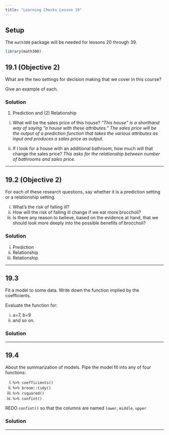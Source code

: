 ```yaml
---
title: "Learning Checks Lesson 19"
---
```


## Setup

The `math300` package will be needed for lessons 20 through 39.

```r
library(math300)
```


## 19.1 (Objective 2)

What are the two settings for decision making that we cover in this course?

Give an example of each.

### Solution

(1) Prediction and (2) Relationship

i. What will be the sales price of this house? *"This house" is a shorthand way of saying "a house with these attributes." The sales price will be the output of a prediction function that takes the various attributes as input and produces a sales price as output.*

ii. If I look for a house with an additional bathroom, how much will that change the sales price? *This asks for the relationship between number of bathrooms and sales price.*

----------

## 19.2 (Objective 2)

For each of these research questions, say whether it is a prediction setting or a relationship setting.

i. What's the risk of falling ill? 
ii. How will the risk of falling ill change if we eat more broccholi? 
iii. Is there any reason to believe, based on the evidence at hand, that we should look more deeply into the possible benefits of broccholi?



### Solution

i. Prediction
ii. Relationship
iii. Relationship


--------

## 19.3

Fit a model to some data. Write down the function implied by the coefficients.

Evaluate the function for:

i. a=7, b=9
ii. and so on.


### Solution

--------

## 19.4

About the summarization of models. Pipe the model fit into any of four functions:

i. `%>% coefficients()`
ii. `%>% broom::tidy()`
iii. `%>% rsquared()`
iv. `%>% confint()`

REDO `confint()` so that the columns are named `lower`, `middle`, `upper`

### Solution


--------
